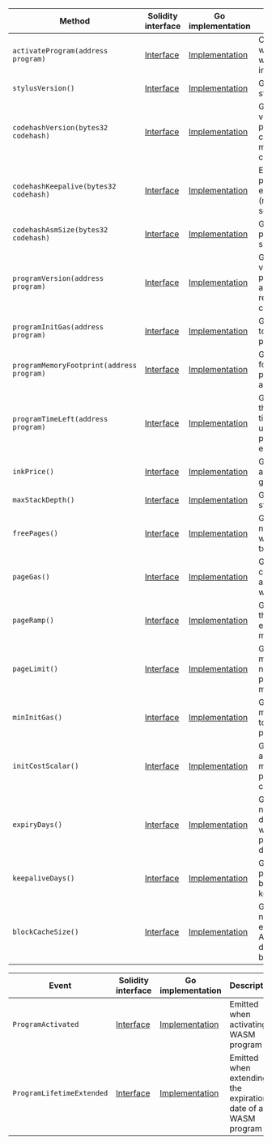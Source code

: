<table>
  <thead>
    <tr>
      <th>Method</th>
      <th>Solidity interface</th>
      <th>Go implementation</th>
      <th>Description</th>
    </tr>
  </thead>
  <tbody>
    <tr>
      <td>
        <code>activateProgram(address program)</code>
      </td>
      <td>
        <a
          href="https://github.com/OffchainLabs/nitro-contracts/blob/763bd77906b7677da691eaa31c6e195d455197a4/src/precompiles/ArbWasm.sol#L16"
          target="_blank"
        >
          Interface
        </a>
      </td>
      <td>
        <a
          href="https://github.com/OffchainLabs/nitro/blob/v3.5.0/precompiles/ArbWasm.go#L34"
          target="_blank"
        >
          Implementation
        </a>
      </td>
      <td>Compile a wasm program with the latest instrumentation</td>
    </tr>
    <tr>
      <td>
        <code>stylusVersion()</code>
      </td>
      <td>
        <a
          href="https://github.com/OffchainLabs/nitro-contracts/blob/763bd77906b7677da691eaa31c6e195d455197a4/src/precompiles/ArbWasm.sol#L23"
          target="_blank"
        >
          Interface
        </a>
      </td>
      <td>
        <a
          href="https://github.com/OffchainLabs/nitro/blob/v3.5.0/precompiles/ArbWasm.go#L94"
          target="_blank"
        >
          Implementation
        </a>
      </td>
      <td>Gets the latest stylus version</td>
    </tr>
    <tr>
      <td>
        <code>codehashVersion(bytes32 codehash)</code>
      </td>
      <td>
        <a
          href="https://github.com/OffchainLabs/nitro-contracts/blob/763bd77906b7677da691eaa31c6e195d455197a4/src/precompiles/ArbWasm.sol#L27"
          target="_blank"
        >
          Interface
        </a>
      </td>
      <td>
        <a
          href="https://github.com/OffchainLabs/nitro/blob/v3.5.0/precompiles/ArbWasm.go#L171"
          target="_blank"
        >
          Implementation
        </a>
      </td>
      <td>Gets the stylus version that program with codehash was most recently compiled with</td>
    </tr>
    <tr>
      <td>
        <code>codehashKeepalive(bytes32 codehash)</code>
      </td>
      <td>
        <a
          href="https://github.com/OffchainLabs/nitro-contracts/blob/763bd77906b7677da691eaa31c6e195d455197a4/src/precompiles/ArbWasm.sol#L31"
          target="_blank"
        >
          Interface
        </a>
      </td>
      <td>
        <a
          href="https://github.com/OffchainLabs/nitro/blob/v3.5.0/precompiles/ArbWasm.go#L58"
          target="_blank"
        >
          Implementation
        </a>
      </td>
      <td>Extends a program's expiration date (reverts if too soon)</td>
    </tr>
    <tr>
      <td>
        <code>codehashAsmSize(bytes32 codehash)</code>
      </td>
      <td>
        <a
          href="https://github.com/OffchainLabs/nitro-contracts/blob/763bd77906b7677da691eaa31c6e195d455197a4/src/precompiles/ArbWasm.sol#L36"
          target="_blank"
        >
          Interface
        </a>
      </td>
      <td>
        <a
          href="https://github.com/OffchainLabs/nitro/blob/v3.5.0/precompiles/ArbWasm.go#L180"
          target="_blank"
        >
          Implementation
        </a>
      </td>
      <td>Gets a program's asm size in bytes</td>
    </tr>
    <tr>
      <td>
        <code>programVersion(address program)</code>
      </td>
      <td>
        <a
          href="https://github.com/OffchainLabs/nitro-contracts/blob/763bd77906b7677da691eaa31c6e195d455197a4/src/precompiles/ArbWasm.sol#L40"
          target="_blank"
        >
          Interface
        </a>
      </td>
      <td>
        <a
          href="https://github.com/OffchainLabs/nitro/blob/v3.5.0/precompiles/ArbWasm.go#L189"
          target="_blank"
        >
          Implementation
        </a>
      </td>
      <td>Gets the stylus version that program at addr was most recently compiled with</td>
    </tr>
    <tr>
      <td>
        <code>programInitGas(address program)</code>
      </td>
      <td>
        <a
          href="https://github.com/OffchainLabs/nitro-contracts/blob/763bd77906b7677da691eaa31c6e195d455197a4/src/precompiles/ArbWasm.sol#L45"
          target="_blank"
        >
          Interface
        </a>
      </td>
      <td>
        <a
          href="https://github.com/OffchainLabs/nitro/blob/v3.5.0/precompiles/ArbWasm.go#L198"
          target="_blank"
        >
          Implementation
        </a>
      </td>
      <td>Gets the cost to invoke the program</td>
    </tr>
    <tr>
      <td>
        <code>programMemoryFootprint(address program)</code>
      </td>
      <td>
        <a
          href="https://github.com/OffchainLabs/nitro-contracts/blob/763bd77906b7677da691eaa31c6e195d455197a4/src/precompiles/ArbWasm.sol#L52"
          target="_blank"
        >
          Interface
        </a>
      </td>
      <td>
        <a
          href="https://github.com/OffchainLabs/nitro/blob/v3.5.0/precompiles/ArbWasm.go#L207"
          target="_blank"
        >
          Implementation
        </a>
      </td>
      <td>Gets the footprint of program at addr</td>
    </tr>
    <tr>
      <td>
        <code>programTimeLeft(address program)</code>
      </td>
      <td>
        <a
          href="https://github.com/OffchainLabs/nitro-contracts/blob/763bd77906b7677da691eaa31c6e195d455197a4/src/precompiles/ArbWasm.sol#L56"
          target="_blank"
        >
          Interface
        </a>
      </td>
      <td>
        <a
          href="https://github.com/OffchainLabs/nitro/blob/v3.5.0/precompiles/ArbWasm.go#L216"
          target="_blank"
        >
          Implementation
        </a>
      </td>
      <td>Gets returns the amount of time remaining until the program expires</td>
    </tr>
    <tr>
      <td>
        <code>inkPrice()</code>
      </td>
      <td>
        <a
          href="https://github.com/OffchainLabs/nitro-contracts/blob/763bd77906b7677da691eaa31c6e195d455197a4/src/precompiles/ArbWasm.sol#L60"
          target="_blank"
        >
          Interface
        </a>
      </td>
      <td>
        <a
          href="https://github.com/OffchainLabs/nitro/blob/v3.5.0/precompiles/ArbWasm.go#L100"
          target="_blank"
        >
          Implementation
        </a>
      </td>
      <td>Gets the amount of ink 1 gas buys</td>
    </tr>
    <tr>
      <td>
        <code>maxStackDepth()</code>
      </td>
      <td>
        <a
          href="https://github.com/OffchainLabs/nitro-contracts/blob/763bd77906b7677da691eaa31c6e195d455197a4/src/precompiles/ArbWasm.sol#L64"
          target="_blank"
        >
          Interface
        </a>
      </td>
      <td>
        <a
          href="https://github.com/OffchainLabs/nitro/blob/v3.5.0/precompiles/ArbWasm.go#L106"
          target="_blank"
        >
          Implementation
        </a>
      </td>
      <td>Gets the wasm stack size limit</td>
    </tr>
    <tr>
      <td>
        <code>freePages()</code>
      </td>
      <td>
        <a
          href="https://github.com/OffchainLabs/nitro-contracts/blob/763bd77906b7677da691eaa31c6e195d455197a4/src/precompiles/ArbWasm.sol#L68"
          target="_blank"
        >
          Interface
        </a>
      </td>
      <td>
        <a
          href="https://github.com/OffchainLabs/nitro/blob/v3.5.0/precompiles/ArbWasm.go#L112"
          target="_blank"
        >
          Implementation
        </a>
      </td>
      <td>Gets the number of free wasm pages a tx gets</td>
    </tr>
    <tr>
      <td>
        <code>pageGas()</code>
      </td>
      <td>
        <a
          href="https://github.com/OffchainLabs/nitro-contracts/blob/763bd77906b7677da691eaa31c6e195d455197a4/src/precompiles/ArbWasm.sol#L72"
          target="_blank"
        >
          Interface
        </a>
      </td>
      <td>
        <a
          href="https://github.com/OffchainLabs/nitro/blob/v3.5.0/precompiles/ArbWasm.go#L118"
          target="_blank"
        >
          Implementation
        </a>
      </td>
      <td>Gets the base cost of each additional wasm page</td>
    </tr>
    <tr>
      <td>
        <code>pageRamp()</code>
      </td>
      <td>
        <a
          href="https://github.com/OffchainLabs/nitro-contracts/blob/763bd77906b7677da691eaa31c6e195d455197a4/src/precompiles/ArbWasm.sol#L76"
          target="_blank"
        >
          Interface
        </a>
      </td>
      <td>
        <a
          href="https://github.com/OffchainLabs/nitro/blob/v3.5.0/precompiles/ArbWasm.go#L124"
          target="_blank"
        >
          Implementation
        </a>
      </td>
      <td>Gets the ramp that drives exponential memory costs</td>
    </tr>
    <tr>
      <td>
        <code>pageLimit()</code>
      </td>
      <td>
        <a
          href="https://github.com/OffchainLabs/nitro-contracts/blob/763bd77906b7677da691eaa31c6e195d455197a4/src/precompiles/ArbWasm.sol#L80"
          target="_blank"
        >
          Interface
        </a>
      </td>
      <td>
        <a
          href="https://github.com/OffchainLabs/nitro/blob/v3.5.0/precompiles/ArbWasm.go#L130"
          target="_blank"
        >
          Implementation
        </a>
      </td>
      <td>Gets the maximum initial number of pages a wasm may allocate</td>
    </tr>
    <tr>
      <td>
        <code>minInitGas()</code>
      </td>
      <td>
        <a
          href="https://github.com/OffchainLabs/nitro-contracts/blob/763bd77906b7677da691eaa31c6e195d455197a4/src/precompiles/ArbWasm.sol#L85"
          target="_blank"
        >
          Interface
        </a>
      </td>
      <td>
        <a
          href="https://github.com/OffchainLabs/nitro/blob/v3.5.0/precompiles/ArbWasm.go#L136"
          target="_blank"
        >
          Implementation
        </a>
      </td>
      <td>Gets the minimum costs to invoke a program</td>
    </tr>
    <tr>
      <td>
        <code>initCostScalar()</code>
      </td>
      <td>
        <a
          href="https://github.com/OffchainLabs/nitro-contracts/blob/763bd77906b7677da691eaa31c6e195d455197a4/src/precompiles/ArbWasm.sol#L89"
          target="_blank"
        >
          Interface
        </a>
      </td>
      <td>
        <a
          href="https://github.com/OffchainLabs/nitro/blob/v3.5.0/precompiles/ArbWasm.go#L147"
          target="_blank"
        >
          Implementation
        </a>
      </td>
      <td>Gets the linear adjustment made to program init costs</td>
    </tr>
    <tr>
      <td>
        <code>expiryDays()</code>
      </td>
      <td>
        <a
          href="https://github.com/OffchainLabs/nitro-contracts/blob/763bd77906b7677da691eaa31c6e195d455197a4/src/precompiles/ArbWasm.sol#L93"
          target="_blank"
        >
          Interface
        </a>
      </td>
      <td>
        <a
          href="https://github.com/OffchainLabs/nitro/blob/v3.5.0/precompiles/ArbWasm.go#L153"
          target="_blank"
        >
          Implementation
        </a>
      </td>
      <td>Gets the number of days after which programs deactivate</td>
    </tr>
    <tr>
      <td>
        <code>keepaliveDays()</code>
      </td>
      <td>
        <a
          href="https://github.com/OffchainLabs/nitro-contracts/blob/763bd77906b7677da691eaa31c6e195d455197a4/src/precompiles/ArbWasm.sol#L97"
          target="_blank"
        >
          Interface
        </a>
      </td>
      <td>
        <a
          href="https://github.com/OffchainLabs/nitro/blob/v3.5.0/precompiles/ArbWasm.go#L159"
          target="_blank"
        >
          Implementation
        </a>
      </td>
      <td>Gets the age a program must be to perform a keepalive</td>
    </tr>
    <tr>
      <td>
        <code>blockCacheSize()</code>
      </td>
      <td>
        <a
          href="https://github.com/OffchainLabs/nitro-contracts/blob/763bd77906b7677da691eaa31c6e195d455197a4/src/precompiles/ArbWasm.sol#L101"
          target="_blank"
        >
          Interface
        </a>
      </td>
      <td>
        <a
          href="https://github.com/OffchainLabs/nitro/blob/v3.5.0/precompiles/ArbWasm.go#L165"
          target="_blank"
        >
          Implementation
        </a>
      </td>
      <td>Gets the number of extra programs ArbOS caches during a given block.</td>
    </tr>
  </tbody>
</table>
<table>
  <thead>
    <tr>
      <th>Event</th>
      <th>Solidity interface</th>
      <th>Go implementation</th>
      <th>Description</th>
    </tr>
  </thead>
  <tbody>
    <tr>
      <td>
        <code>ProgramActivated</code>
      </td>
      <td>
        <a
          href="https://github.com/OffchainLabs/nitro-contracts/blob/763bd77906b7677da691eaa31c6e195d455197a4/src/precompiles/ArbWasm.sol#L103"
          target="_blank"
        >
          Interface
        </a>
      </td>
      <td>
        <a
          href="https://github.com/OffchainLabs/nitro/blob/v3.5.0/precompiles/ArbWasm.go#L54"
          target="_blank"
        >
          Implementation
        </a>
      </td>
      <td>Emitted when activating a WASM program</td>
    </tr>
    <tr>
      <td>
        <code>ProgramLifetimeExtended</code>
      </td>
      <td>
        <a
          href="https://github.com/OffchainLabs/nitro-contracts/blob/763bd77906b7677da691eaa31c6e195d455197a4/src/precompiles/ArbWasm.sol#L110"
          target="_blank"
        >
          Interface
        </a>
      </td>
      <td>
        <a
          href="https://github.com/OffchainLabs/nitro/blob/v3.5.0/precompiles/ArbWasm.go#L70"
          target="_blank"
        >
          Implementation
        </a>
      </td>
      <td>Emitted when extending the expiration date of a WASM program</td>
    </tr>
  </tbody>
</table>
